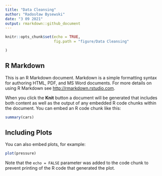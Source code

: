 ```yaml
---
title: "Data Cleansing"
author: "Radosław Bysewski"
date: "3 09 2021"
output: rmarkdown::github_document
---
```


```r
knitr::opts_chunk$set(echo = TRUE,
                      fig.path = "figure/Data Cleansing"

)
```

## R Markdown

This is an R Markdown document. Markdown is a simple formatting syntax for authoring HTML, PDF, and MS Word documents. For more details on using R Markdown see <http://rmarkdown.rstudio.com>.

When you click the **Knit** button a document will be generated that includes both content as well as the output of any embedded R code chunks within the document. You can embed an R code chunk like this:

```r
summary(cars)
```

## Including Plots

You can also embed plots, for example:

```r
plot(pressure)
```

Note that the `echo = FALSE` parameter was added to the code chunk to prevent printing of the R code that generated the plot.
